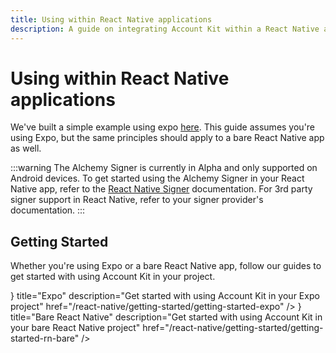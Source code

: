 ```yaml
---
title: Using within React Native applications
description: A guide on integrating Account Kit within a React Native application
---
```



# Using within React Native applications

We've built a simple example using expo [here](https://github.com/alchemyplatform/aa-sdk/tree/main/examples/react-native-expo-example). This guide assumes you're using Expo, but the same principles should apply to a bare React Native app as well.

:::warning
The Alchemy Signer is currently in Alpha and only supported on Android devices. To get started using the Alchemy Signer in your React Native app, refer to the [React Native Signer](/react-native/signer/overview) documentation. For 3rd party signer support in React Native, refer to your signer provider's documentation.
:::

## Getting Started

Whether you're using Expo or a bare React Native app, follow our guides to get started with using Account Kit in your project.

<div className="flex flex-row gap-4">
  <TileButton
    icon={<ExpoIcon width={24} height={24} />}
    title="Expo"
    description="Get started with using Account Kit in your Expo project"
    href="/react-native/getting-started/getting-started-expo"
  />
  <TileButton
    icon={<ReactNativeIcon width={24} height={24} />}
    title="Bare React Native"
    description="Get started with using Account Kit in your bare React Native project"
    href="/react-native/getting-started/getting-started-rn-bare"
  />
</div>
